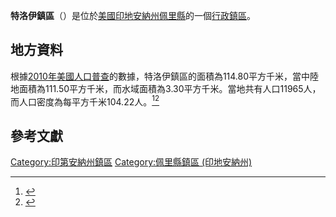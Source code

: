 {{noteTA
|G1=USState
|G2=地名
|G3=Unit
}}
{{Infobox settlement
|official_name            = 特洛伊鎮區
|native_name = Troy Township
|settlement_type          = [[行政鎮區|行政鎮區]]
|image_skyline            = Tobin Township near mile 694.jpg
|imagesize                = 250px
|image_map                = Map highlighting Troy Township, Perry County, Indiana.svg
|mapsize                  = 250px
|pushpin_map  =USA Indiana
|pushpin_label = 特洛伊鎮區
|pushpin_label_position   = top
|pushpin_map_caption      = 特洛伊鎮區在印地安納州的位置
|subdivision_type         = [[世界政區索引|國家]]
|subdivision_type1        = [[美国州份|州份]]
|subdivision_type2        = [[印地安納州行政区划|縣]]
|subdivision_name         = [[美国|美国]]
|subdivision_name1        = [[印地安納州|印地安納州]]
|subdivision_name2        = [[佩里縣_(印地安納州)|佩里縣]]
|elevation_ft             = 518
|elevation_m              = 158
|timezone                 = [[北美东部時區|北美东部時區]]
|area_total_km2           = 114.80
|area_land_km2            = 111.50
|area_water_km2           = 3.30
|area_total_sq_mi         = 
|area_land_sq_mi          = 
|area_water_sq_mi         = 
|population_as_of         = [[2010年美國人口普查|2010]]
|population_footnotes     = 
|population_total         = 11965
|population_density_km2   = auto
|population_density_sq_mi = auto
|utc_offset               = -5
|coordinates              = {{coord|37|57|38|N|86|42|53|W|type:city_region:US-AL_source:GNS-enwiki|display=inline,title}}
| coor_pinpoint           = 
| coordinates_footnotes   = 
|timezone_DST             = EDT
|utc_offset_DST           = -4
|postal_code_type         = [[美國郵區編號|郵區編號]]
|postal_code              = 47520, 47586, 47588
|area_code                = {{link-en|电话区号812|Area code 812|812}}
|blank_name = [[地名信息系统|GNIS ID]]
|blank_info = 453903
}}
'''特洛伊鎮區'''（{{lang-en|Troy Township}}）是位於[[美國|美國]][[印地安納州|印地安納州]][[佩里縣_(印地安納州)|佩里縣]]的一個[[行政鎮區|行政鎮區]]。

== 地方資料 ==
根據[[2010年美國人口普查|2010年美國人口普查]]的數據，特洛伊鎮區的面積為114.80平方千米，當中陸地面積為111.50平方千米，而水域面積為3.30平方千米。當地共有人口11965人，而人口密度為每平方千米104.22人。<ref name="GR8">{{cite web|url=http://factfinder2.census.gov|publisher=[[美国人口调查局|美国人口调查局]]|accessdate=2011-05-14|title=American FactFinder|archive-date=2013-09-11|archive-url=https://web.archive.org/web/20130911234518/http://factfinder2.census.gov/|dead-url=no}}</ref><ref>{{cite web|url=https://www.citypopulation.de/en/usa/indiana/admin/|title=USA: Indiana (Counties and Townships) - City Population|access-date=2020-08-13|archive-date=2020-04-22|archive-url=https://web.archive.org/web/20200422090607/https://www.citypopulation.de/en/usa/indiana/admin/|dead-url=no}}</ref>

== 參考文獻 ==
{{reflist}}

{{佩里縣 (印地安納州)}}

{{DEFAULTSORT:Troy Township}}
[[Category:印第安納州鎮區|Category:印第安納州鎮區]]
[[Category:佩里縣鎮區_(印地安納州)|Category:佩里縣鎮區 (印地安納州)]]

{{Indiana-geo-stub}}
